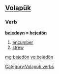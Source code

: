 ==[[Volapük]]==

===Verb===
'''[[bejedoyn]] = [[bejedön]]''' 

# [[encumber]]
# [[strew]]

[[Category:Volapük verbs]]

[[mg:bejedön]]
[[vo:bejedön]]